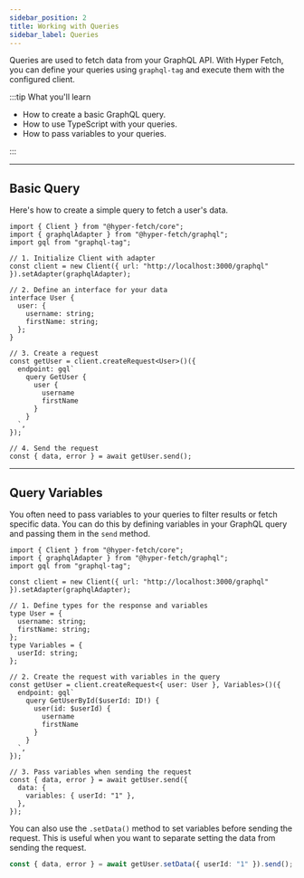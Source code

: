 ```yaml
---
sidebar_position: 2
title: Working with Queries
sidebar_label: Queries
---
```


Queries are used to fetch data from your GraphQL API. With Hyper Fetch, you can define your queries using `graphql-tag`
and execute them with the configured client.

:::tip What you'll learn

- How to create a basic GraphQL query.
- How to use TypeScript with your queries.
- How to pass variables to your queries.

:::

---

## Basic Query

Here's how to create a simple query to fetch a user's data.

```tsx
import { Client } from "@hyper-fetch/core";
import { graphqlAdapter } from "@hyper-fetch/graphql";
import gql from "graphql-tag";

// 1. Initialize Client with adapter
const client = new Client({ url: "http://localhost:3000/graphql" }).setAdapter(graphqlAdapter);

// 2. Define an interface for your data
interface User {
  user: {
    username: string;
    firstName: string;
  };
}

// 3. Create a request
const getUser = client.createRequest<User>()({
  endpoint: gql`
    query GetUser {
      user {
        username
        firstName
      }
    }
  `,
});

// 4. Send the request
const { data, error } = await getUser.send();
```

---

## Query Variables

You often need to pass variables to your queries to filter results or fetch specific data. You can do this by defining
variables in your GraphQL query and passing them in the `send` method.

```tsx
import { Client } from "@hyper-fetch/core";
import { graphqlAdapter } from "@hyper-fetch/graphql";
import gql from "graphql-tag";

const client = new Client({ url: "http://localhost:3000/graphql" }).setAdapter(graphqlAdapter);

// 1. Define types for the response and variables
type User = {
  username: string;
  firstName: string;
};
type Variables = {
  userId: string;
};

// 2. Create the request with variables in the query
const getUser = client.createRequest<{ user: User }, Variables>()({
  endpoint: gql`
    query GetUserById($userId: ID!) {
      user(id: $userId) {
        username
        firstName
      }
    }
  `,
});

// 3. Pass variables when sending the request
const { data, error } = await getUser.send({
  data: {
    variables: { userId: "1" },
  },
});
```

You can also use the `.setData()` method to set variables before sending the request. This is useful when you want to
separate setting the data from sending the request.

```ts
const { data, error } = await getUser.setData({ userId: "1" }).send();
```
